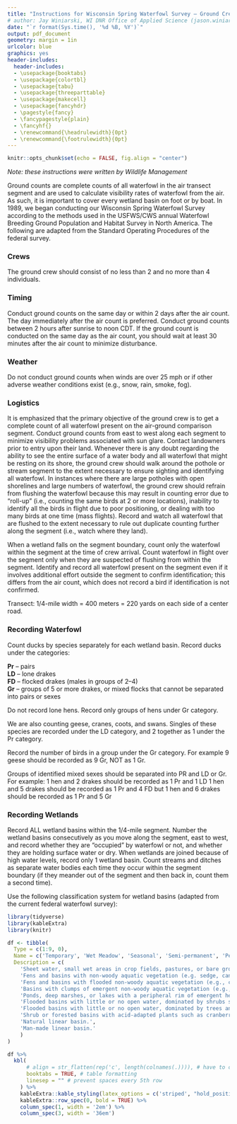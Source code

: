 ```yaml
---
title: "Instructions for Wisconsin Spring Waterfowl Survey – Ground Crews"
# author: Jay Winiarski, WI DNR Office of Applied Science (jason.winiarski@wisconsin.gov)
date: "`r format(Sys.time(), '%d %B, %Y')`"
output: pdf_document
geometry: margin = 1in
urlcolor: blue
graphics: yes
header-includes:
  header-includes:
  - \usepackage{booktabs}
  - \usepackage{colortbl}
  - \usepackage{tabu}
  - \usepackage{threeparttable}
  - \usepackage{makecell}
  - \usepackage{fancyhdr}
  - \pagestyle{fancy}
  - \fancypagestyle{plain}
  - \fancyhf{}
  - \renewcommand{\headrulewidth}{0pt}
  - \renewcommand{\footrulewidth}{0pt}
---
```


```r
knitr::opts_chunk$set(echo = FALSE, fig.align = "center")
```

\fontsize{12}{14}
\selectfont

*Note: these instructions were written by Wildlife Management*

Ground counts are complete counts of all waterfowl in the air transect segment and are used to calculate visibility rates of waterfowl from the air. As such, it is important to cover every wetland basin on foot or by boat.  In 1989, we began conducting our Wisconsin Spring Waterfowl Survey according to the methods used in the USFWS/CWS annual Waterfowl Breeding Ground Population and Habitat Survey in North America. The following are adapted from the Standard Operating Procedures of the federal survey.

### Crews	

The ground crew should consist of no less than 2 and no more than 4 individuals. 

### Timing	

Conduct ground counts on the same day or within 2 days after the air count.  The day immediately after the air count is preferred. Conduct ground counts between 2 hours after sunrise to noon CDT. If the ground count is conducted on the same day as the air count, you should wait at least 30 minutes after the air count to minimize disturbance.

### Weather	

Do not conduct ground counts when winds are over 25 mph or if other adverse weather conditions exist (e.g., snow, rain, smoke, fog).

### Logistics	

It is emphasized that the primary objective of the ground crew is to get a complete count of all waterfowl present on the air-ground comparison segment.  Conduct ground counts from east to west along each segment to minimize visibility problems associated with sun glare.  Contact landowners prior to entry upon their land.  Whenever there is any doubt regarding the ability to see the entire surface of a water body and all waterfowl that might be resting on its shore, the ground crew should walk around the pothole or stream segment to the extent necessary to ensure sighting and identifying all waterfowl.  In instances where there are large potholes with open shorelines and large numbers of waterfowl, the ground crew should refrain from flushing the waterfowl because this may result in counting error due to “roll-up” (i.e., counting the same birds at 2 or more locations), inability to identify all the birds in flight due to poor positioning, or dealing with too many birds at one time (mass flights).  Record and watch all waterfowl that are flushed to the extent necessary to rule out duplicate counting further along the segment (i.e., watch where they land).

When a wetland falls on the segment boundary, count only the waterfowl within the segment at the time of crew arrival.  Count waterfowl in flight over the segment only when they are suspected of flushing from within the segment.  Identify and record all waterfowl present on the segment even if it involves additional effort outside the segment to confirm identification; this differs from the air count, which does not record a bird if identification is not confirmed.

Transect: 1/4-mile width = 400 meters = 220 yards on each side of a center road.

### Recording Waterfowl

Count ducks by species separately for each wetland basin. Record ducks under the categories:
	
**Pr** – pairs  
**LD** – lone drakes  
**FD** – flocked drakes (males in groups of 2--4)  
**Gr** – groups of 5 or more drakes, or mixed flocks that cannot be separated into pairs or sexes  

Do not record lone hens. Record only groups of hens under Gr category.  

We are also counting geese, cranes, coots, and swans. Singles of these species are recorded under the LD category, and 2 together as 1 under the Pr category.  

Record the number of birds in a group under the Gr category. For example 9 geese should be recorded as 9 Gr, NOT as 1 Gr.

Groups of identified mixed sexes should be separated into PR and LD or Gr. For example:
		1 hen and 2 drakes should be recorded as 1 Pr and 1 LD
		1 hen and 5 drakes should be recorded as 1 Pr and 4 FD but 1 hen and 6 drakes should be recorded as 1 Pr and 5 Gr

### Recording Wetlands

Record ALL wetland basins within the 1/4-mile segment. Number the wetland basins consecutively as you move along the segment, east to west, and record whether they are “occupied” by waterfowl or not, and whether they are holding surface water or dry.  When wetlands are joined because of high water levels, record only 1 wetland basin.  Count streams and ditches as separate water bodies each time they occur within the segment boundary (if they meander out of the segment and then back in, count them a second time).
	
Use the following classification system for wetland basins (adapted from the current federal waterfowl survey):

```r
library(tidyverse)
library(kableExtra)
library(knitr)

df <- tibble(
  Type = c(1:9, 0),
  Name = c('Temporary', 'Wet Meadow', 'Seasonal', 'Semi-permanent', 'Permanent/Open', 'Shrub Swamps', 'Wooded Swamps', 'Bogs', 'Stream', 'Ditch'),
  Description = c(
    'Sheet water, small wet areas in crop fields, pastures, or bare ground without wetland vegetation; standing water lasts <3 weeks and <6 inches deep.',
    'Fens and basins with non-woody aquatic vegetation (e.g. sedge, canarygrass); standing water lasts <3 weeks and <6 inches deep.',
    'Fens and basins with flooded non-woody aquatic vegetation (e.g., cattail); standing water lasts >3 weeks and >6 inches deep but dries out mid-summer.',
    'Basins with clumps of emergent non-woody aquatic vegetation (e.g., cattail, bulrush) interspersed with open water; standing water lasts through the brood season in 7 to 10 years, but may dry out in late summer or early fall.',
    'Ponds, deep marshes, or lakes with a peripheral rim of emergent herbaceous vegetation bordering open water; standing water lasts through summer and fall.',
    'Flooded basins with little or no open water, dominated by shrubs such as willow, alder, dogwood.',
    'Flooded basins with little or no open water, dominated by trees and non-acidic.',
    'Shrub or forested basins with acid-adapted plants such as cranberry, sphagnum, leatherleaf, Labrador tea.',
    'Natural linear basin.',
    'Man-made linear basin.'
    )
)

df %>%
  kbl(
      # align = str_flatten(rep('c', length(colnames(.)))), # have to center 'c' each column
      booktabs = TRUE, # table formatting
      linesep = "" # prevent spaces every 5th row
    ) %>%
    kableExtra::kable_styling(latex_options = c('striped', "hold_position")) %>%
    kableExtra::row_spec(0, bold = TRUE) %>%
    column_spec(1, width = '2em') %>%
    column_spec(3, width = '36em')

```
